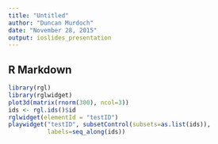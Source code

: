 ```yaml
---
title: "Untitled"
author: "Duncan Murdoch"
date: "November 28, 2015"
output: ioslides_presentation
---
```


## R Markdown

```r
library(rgl)
library(rglwidget)
plot3d(matrix(rnorm(300), ncol=3))
ids <- rgl.ids()$id
rglwidget(elementId = "testID")
playwidget("testID", subsetControl(subsets=as.list(ids)),
           labels=seq_along(ids))
```
